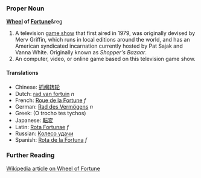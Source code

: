 ===Proper Noun===
'''[[Wheel]] of [[Fortune]]'''&reg

#A television [[game show]] that first aired in 1979, was originally devised by Merv Griffin, which runs in local editions around the world, and has an American syndicated incarnation currently hosted by Pat Sajak and Vanna White.  Originally known as ''Shopper's Bazaar''.
#An computer, video, or online game based on this television game show.

====Translations====
*Chinese: [[抓阄转轮]]
*Dutch: [[rad van fortuin]] ''n''
*French: [[Roue de la Fortune]] ''f''
*German: [[Rad des Vermögens]] ''n''
*Greek: (O trocho tes tychos)
*Japanese: [[転変]]
*Latin: [[Rota Fortunae]] ''f''
*Russian: [[Колесо удачи]]
*Spanish: [[Rota de la Fortuna]] ''f''

===Further Reading===
[[w:en:Wheel of Fortune|Wikipedia article on Wheel of Fortune]]